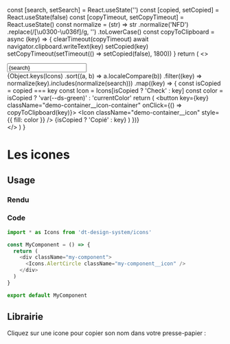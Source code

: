 
<Meta title="Icons" />

  const [search, setSearch] = React.useState('')
  const [copied, setCopied] = React.useState(false)
  const [copyTimeout, setCopyTimeout] = React.useState()
  const normalize = (str) =>
    str
      .normalize('NFD')
      .replace(/[\u0300-\u036f]/g, '')
      .toLowerCase()
  const copyToClipboard = async (key) => {
    clearTimeout(copyTimeout)
    await navigator.clipboard.writeText(key)
    setCopied(key)
    setCopyTimeout(setTimeout(() => setCopied(false), 1800))
  }
  return (
    <>
      <div className="demo-filters">
        <Input
          label="Rechercher"
          placeholder="Nom de l'icone"
          className="demo-filters__input"
          value={search}
          onChange={setSearch}
        />
      </div>
      <div className="demo-container demo-container--icons">
        {Object.keys(Icons)
          .sort((a, b) => a.localeCompare(b))
          .filter((key) => normalize(key).includes(normalize(search)))
          .map((key) => {
            const isCopied = copied === key
            const Icon = Icons[isCopied ? 'Check' : key]
            const color = isCopied ? 'var(--ds-green)' : 'currentColor'
            return (
              <button key={key} className="demo-container__icon-container" onClick={() => copyToClipboard(key)}>
                <Icon className="demo-container__icon" style={{ fill: color }} />
                <span className="demo-container__icon-name">{isCopied ? 'Copié' : key}</span>
              </button>
            )
          })}
      </div>
    </>
  )
}

# Les icones

## Usage

### Rendu

<div className="my-component">
  <Icons.AlertCircle className="my-component__icon" />
</div>

### Code

```javascript
import * as Icons from 'dt-design-system/icons'

const MyComponent = () => {
  return (
    <div className="my-component">
      <Icons.AlertCircle className="my-component__icon" />
    </div>
  )
}

export default MyComponent
```

## Librairie

Cliquez sur une icone pour copier son nom dans votre presse-papier :

<IconsDemo />
